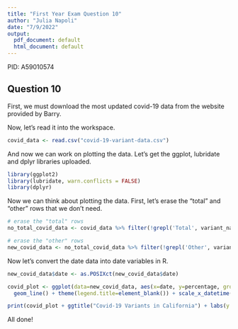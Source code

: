 ```yaml
---
title: "First Year Exam Question 10"
author: "Julia Napoli"
date: "7/9/2022"
output:
  pdf_document: default
  html_document: default
---
```


PID: A59010574

## Question 10

First, we must download the most updated covid-19 data from the website provided by Barry.

Now, let's read it into the workspace.

```r
covid_data <- read.csv("covid-19-variant-data.csv")
```

And now we can work on plotting the data. Let's get the ggplot, lubridate and dplyr libraries uploaded.

```r
library(ggplot2)
library(lubridate, warn.conflicts = FALSE)
library(dplyr)
```

Now we can think about plotting the data. First, let's erase the "total" and "other" rows that we don't need.
```r
# erase the "total" rows
no_total_covid_data <- covid_data %>% filter(!grepl('Total', variant_name))

# erase the "other" rows
new_covid_data <- no_total_covid_data %>% filter(!grepl('Other', variant_name))
```

Now let's convert the date data into date variables in R. 
```r
new_covid_data$date <- as.POSIXct(new_covid_data$date)
```



```r
covid_plot <- ggplot(data=new_covid_data, aes(x=date, y=percentage, group=variant_name, colour = variant_name)) +
  geom_line() + theme(legend.title=element_blank()) + scale_x_datetime(date_breaks = '1 month', date_labels = "%b-%Y") + theme(axis.text.x = element_text(angle = 60, hjust = 1))

print(covid_plot + ggtitle("Covid-19 Variants in California") + labs(y = "Percentage of sequenced specimens"))
```

All done!
